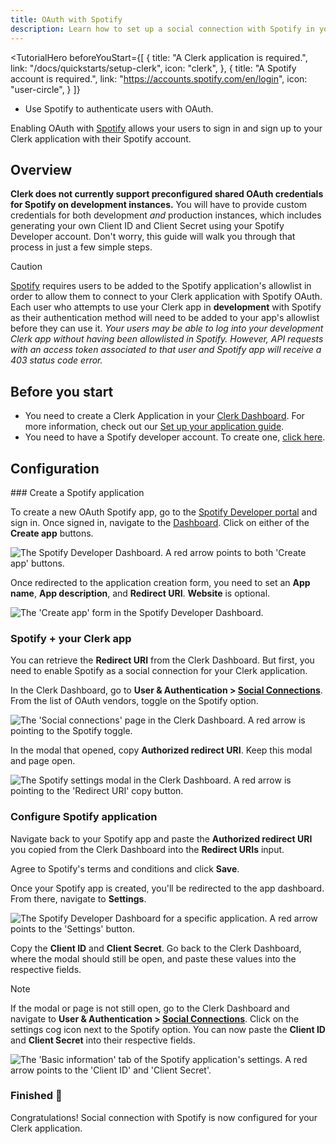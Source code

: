 ```yaml
---
title: OAuth with Spotify
description: Learn how to set up a social connection with Spotify in your Clerk application.
---
```


<TutorialHero
  beforeYouStart={[
    {
      title: "A Clerk application is required.",
      link: "/docs/quickstarts/setup-clerk",
      icon: "clerk",
    },
    {
      title: "A Spotify account is required.",
      link: "https://accounts.spotify.com/en/login",
      icon: "user-circle",
    }
  ]}
>
  - Use Spotify to authenticate users with OAuth.
</TutorialHero>

Enabling OAuth with [Spotify](https://developer.spotify.com/) allows your users to sign in and sign up to your Clerk application with their Spotify account.

## Overview

**Clerk does not currently support preconfigured shared OAuth credentials for Spotify on development instances.** You will have to provide custom credentials for both development _and_ production instances, which includes generating your own Client ID and Client Secret using your Spotify Developer account. Don't worry, this guide will walk you through that process in just a few simple steps.

> [!CAUTION]
> [Spotify](https://developer.spotify.com/documentation/web-api/concepts/quota-modes) requires users to be added to the Spotify application's allowlist in order to allow them to connect to your Clerk application with Spotify OAuth. Each user who attempts to use your Clerk app in **development** with Spotify as their authentication method will need to be added to your app's allowlist before they can use it. _Your users may be able to log into your development Clerk app without having been allowlisted in Spotify. However, API requests with an access token associated to that user and Spotify app will receive a 403 status code error._

## Before you start

- You need to create a Clerk Application in your [Clerk Dashboard](https://dashboard.clerk.com/). For more information, check out our [Set up your application guide](/docs/quickstarts/setup-clerk).
- You need to have a Spotify developer account. To create one, [click here](https://developer.spotify.com/).

## Configuration

<Steps>
  ### Create a Spotify application

  To create a new OAuth Spotify app, go to the [Spotify Developer portal](https://developer.spotify.com/) and sign in. Once signed in, navigate to the [Dashboard](https://developer.spotify.com/dashboard/). Click on either of the **Create app** buttons.

  ![The Spotify Developer Dashboard. A red arrow points to both 'Create app' buttons.](/docs/images/authentication-providers/spotify/create-application.webp)

  Once redirected to the application creation form, you need to set an **App name**, **App description**, and **Redirect URI**. **Website** is optional.

  ![The 'Create app' form in the Spotify Developer Dashboard.](/docs/images/authentication-providers/spotify/new-app-form.webp)

  ### Spotify + your Clerk app

  You can retrieve the **Redirect URI** from the Clerk Dashboard. But first, you need to enable Spotify as a social connection for your Clerk application.

  In the Clerk Dashboard, go to **User & Authentication > [Social Connections](https://dashboard.clerk.com/last-active?path=user-authentication/social-connections)**. From the list of OAuth vendors, toggle on the Spotify option.

  ![The 'Social connections' page in the Clerk Dashboard. A red arrow is pointing to the Spotify toggle.](/docs/images/authentication-providers/spotify/enable-spotify.webp)

  In the modal that opened, copy **Authorized redirect URI**. Keep this modal and page open.

  ![The Spotify settings modal in the Clerk Dashboard. A red arrow is pointing to the 'Redirect URI' copy button.](/docs/images/authentication-providers/spotify/redirect-uri.webp)

  ### Configure Spotify application

  Navigate back to your Spotify app and paste the **Authorized redirect URI** you copied from the Clerk Dashboard into the **Redirect URIs** input.

  Agree to Spotify's terms and conditions and click **Save**.

  Once your Spotify app is created, you'll be redirected to the app dashboard. From there, navigate to **Settings**.

  ![The Spotify Developer Dashboard for a specific application. A red arrow points to the 'Settings' button.](/docs/images/authentication-providers/spotify/settings.webp)

  Copy the **Client ID** and **Client Secret**. Go back to the Clerk Dashboard, where the modal should still be open, and paste these values into the respective fields.

  > [!NOTE]
  > If the modal or page is not still open, go to the Clerk Dashboard and navigate to **User & Authentication > [Social Connections](https://dashboard.clerk.com/last-active?path=user-authentication/social-connections)**. Click on the settings cog icon next to the Spotify option. You can now paste the **Client ID** and **Client Secret** into their respective fields.

  ![The 'Basic information' tab of the Spotify application's settings. A red arrow points to the 'Client ID' and 'Client Secret'.](/docs/images/authentication-providers/spotify/copying-values-from-spotify.webp)

  ### Finished 🎉

  Congratulations! Social connection with Spotify is now configured for your Clerk application.
</Steps>
